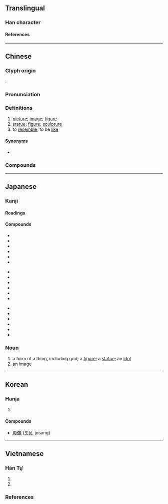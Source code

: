 {{also|象}}
{{character info}}
{{character info|0x2F80B}}
==Translingual==
{{stroke order|strokes=13}}

===Han character===
{{Han char|rn=9|rad=人|as=11|asj=12|sn=13|snj=14|four=27232|canj=ONAO|ids=⿰亻象}}

====References====
{{Han ref|kx=0116.080|dkj=01084|dj=0247.200|hdz=10213.030|uh=50CF}}

----

==Chinese==
{{zh-forms|alt=𰁼-second round simplified}}

===Glyph origin===
{{Han etym}}
{{Han compound|亻|象|t1=man|t2=elephant; image|ls=psc|c1=s|c2=p}}.

===Pronunciation===
{{zh-pron
|m=xiàng
|m-s=xiang4/qiang4
|c=zoeng6
|c-t=
|g=
|h=pfs=chhiong/siong
|j=
|mb=siōng
|md=chiông
|mn=xm,tp,kh,lk,sx,yl,km,mg,hc,tc:chhiūⁿ/qz:chhiǔⁿ/zz,tn:chhiōⁿ/xm,tw:siōng/qz:siǒng/zz,twvk:siāng
|mn_note=chhiūⁿ/chhiǔⁿ/chhiōⁿ - vernacular; siōng/siǒng/siāng - literary; siāng - Penang Hokkien vernacular
|mn-t=
|w=3xxian
|x=
|mc=y
|oc=y
|cat=n,v
}}

===Definitions===
{{zh-hanzi}}

# [[picture]]; [[image]]; [[figure]]
# [[statue]]; [[figure]]; [[sculpture]]
# to [[resemble]]; to be [[like]]

====Synonyms====
* {{sense|to be like}}
{{zh-dial}}
{{zh-syn-saurus|好像}}

===Compounds===
{{zh-der|像樣|像片|像片簿|像章|像素|像話|像銀|佛像|倒像|倒立像|假人像|偶像|動態影像|半身像|可想像|哪像|圖像|坐像|塑像|好像|富於想像|形像|影像|想像|成像|捉取圖像|攝像|改變形像|映像|標準像|毛塑像|活像|照像|獅身人面像|畫像|異像|相像|石像|磁共振成像|神像|立像|美國偶像|聖像|肖像|自由女神像|自由神像|自畫像|虛像|衛星圖像|裸像|遺像|銅像|錄像|鏡像|雕像|音像|頭像|顯像|像模像樣|後像|不像人樣|像生|像胎|像態|不像|像意|兒女像|不像意|不像樣|尊像|像心|像貌|像贊|想像力|四不像|像生兒|動畫影像|影像合成|亮像|影像處理|不像話|實像|人像|少像|像生花|像是|外像|印像紙|正後像|石膏像|畫像石|法像|畫像磚|生像|物像|水月鏡像|攝像機|數位影像|數位照像|正像|映像管|聖母像|繪像|解像力|難以想像|負後像|顯像液|龍門造像|金像獎|錄像機|鐵像|音像製品|顯像管|電視影像|造像記|繡像|造像|錄像片|錄像帶|負像|胸像|遙測影像|耍像兒|蠟像館|蠟像|立體影像|芻像|群像}}

{{zh-cat|Beginning}}

----

==Japanese==

===Kanji===
{{ja-kanji|grade=5|rs=人12}}

====Readings====
{{ja-readings
|goon=ぞう<ざう
|kanon=しょう<しやう
|kun=かたち-, かたど-る
}}

====Compounds====
{{top3}}
* {{ja-r|映像|えいぞう}}
* {{ja-r|画像|がぞう}}
* {{ja-r|解像度|かいぞうど}}
* {{ja-r|鏡像|きょうぞう}}
* {{ja-r|偶像|ぐうぞう}}
* {{ja-r|現像|げんぞう}}
{{mid3}}
* {{ja-r|原像|げんぞう}}
* {{ja-r|写像|しゃぞう}}
* {{ja-r|肖像|しょうぞう}}
* {{ja-r|心像|しんぞう}}
* {{ja-r|神像|しんぞう}}
* {{ja-r|聖像|せいぞう}}
{{mid3}}
* {{ja-r|塑像|そぞう}}
* {{ja-r|対像|たいぞう}}
* {{ja-r|彫像|ちょうぞう}}
* {{ja-r|銅像|どうぞう}}
* {{ja-r|仏像|ぶつぞう}}
* {{ja-r|木像|もくぞう}}
{{bottom}}

===Noun===
{{ja-noun|ぞう|hhira=ざう}}

# a form of a thing, including god; a [[figure]]; a [[statue]]; an [[idol]]
# an [[image]]

----

==Korean==

===Hanja===
{{ko-hanja|형상|상}}

# {{rfdef|ko|sort=人12}}

====Compounds====
* [[彫像]] ([[조상]], josang)

----

==Vietnamese==
{{vi-hantutab}}
===Hán Tự===
{{vi-readings|rs=人12
|hanviet=[[tượng]]-tdcntd, [[tương]]-tdcntd
|phienthiet=
|nom=[[tượng]]-tdcntd
}}

# {{han tu form of|tương|to [[resemble]]; to be [[like]]}}
# {{han tu form of|tượng|a [[figure]]; a [[statue]]; an [[idol]]; an [[image]]}}

===References===
<references/>